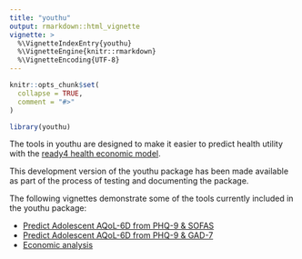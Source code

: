 ```yaml
---
title: "youthu"
output: rmarkdown::html_vignette
vignette: >
  %\VignetteIndexEntry{youthu}
  %\VignetteEngine{knitr::rmarkdown}
  %\VignetteEncoding{UTF-8}
---
```


```r
knitr::opts_chunk$set(
  collapse = TRUE,
  comment = "#>"
)
```

```r
library(youthu)
```
The tools in youthu are designed to make it easier to predict health utility with the [ready4 health economic model](https://www.ready4-dev.com/docs/model/).

This development version of the youthu package has been made available as part of the process of testing and documenting the package. 

The following vignettes demonstrate some of the tools currently included in the youthu package:

- [Predict Adolescent AQoL-6D from PHQ-9 & SOFAS](Prediction_With_Mdls.html)
- [Predict Adolescent AQoL-6D from PHQ-9 & GAD-7](V_01.html)
- [Economic analysis](Economic_Analysis.html)

